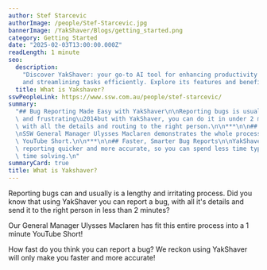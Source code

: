 ```yaml
---
author: Stef Starcevic
authorImage: /people/Stef-Starcevic.jpg
bannerImage: /YakShaver/Blogs/getting_started.png
category: Getting Started
date: "2025-02-03T13:00:00.000Z"
readLength: 1 minute
seo:
  description:
    "Discover YakShaver: your go-to AI tool for enhancing productivity
    and streamlining tasks efficiently. Explore its features and benefits today!"
  title: What is Yakshaver?
sswPeopleLink: https://www.ssw.com.au/people/stef-starcevic/
summary:
  "## Bug Reporting Made Easy with YakShaver\n\nReporting bugs is usually slow\
  \ and frustrating\u2014but with YakShaver, you can do it in under 2 minutes, complete\
  \ with all the details and routing to the right person.\n\n***\n\n## See It in Action\n\
  \nSSW General Manager Ulysses Maclaren demonstrates the whole process in a 1-minute\
  \ YouTube Short.\n\n***\n\n## Faster, Smarter Bug Reports\n\nYakShaver makes bug\
  \ reporting quicker and more accurate, so you can spend less time typing and more\
  \ time solving.\n"
summaryCard: true
title: What is Yakshaver?
---
```


Reporting bugs can and usually is a lengthy and irritating process. Did you know that using YakShaver you can report a bug, with all it's details and send it to the right person in less than 2 minutes?

Our General Manager Ulysses Maclaren has fit this entire process into a 1 minute YouTube Short!

How fast do you think you can report a bug? We reckon using YakShaver will only make you faster and more accurate!

<Youtube thumbnail="https://img.youtube.com/vi/0TPo98R1tnI/maxresdefault.jpg" externalVideoLink="https://www.youtube.com/embed/0TPo98R1tnI?si=exOVxPxVFA9x7x90" />

